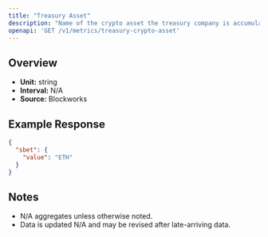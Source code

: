 ```yaml
---
title: "Treasury Asset"
description: "Name of the crypto asset the treasury company is accumulating"
openapi: 'GET /v1/metrics/treasury-crypto-asset'
---
```


## Overview

- **Unit:** string
- **Interval:** N/A
- **Source:** Blockworks

## Example Response

```json
{
  "sbet": {
    "value": "ETH"
  }
}
```

## Notes
- N/A aggregates unless otherwise noted.
- Data is updated N/A and may be revised after late-arriving data.

